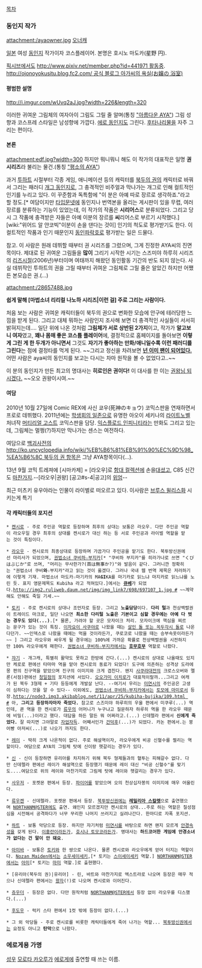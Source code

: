 [[목차]]

=== 동인지 작가 ===
attachment:/ayaowner.jpg
[[오너캐]]

[[일본]] 여성 [[동인지]] 작가이자 코스플레이어. 본명은 호시노 마도카(星野 円).

[[픽시브]]에서도 [[http://www.pixiv.net/member.php?id=441971 활동중]].
[[http://ojonoyokusitu.blog.fc2.com/ 공식 블로그 아가씨의 욕실(お嬢の 浴室)]]

==== 평범한 설명 ====
http://i.imgur.com/wUvq2aJ.jpg?width=226&length=320

이러한 귀여운 그림체의 여자아이 그림도 그릴 줄 알며(통칭 [http://dic.pixiv.net/a/%E3%82%AD%E3%83%AC%E3%82%A4%E3%81%AAAYA "아름다운 AYA"]) 그림 성향과 코스프레 스타일은 남성향에 가깝다. [[에로 동인지]]도 그린다. [[후타나리]]물을 자주 그리는 편이다.

==== 본론 ====
attachment:edf.jpg?width=300
하지만 뭐니뭐니 해도 이 작가의 대표작은 일명 '''권 시리즈'''라 불리는 물건.(통칭 [http://dic.pixiv.net/a/%E3%81%84%E3%81%A4%E3%82%82%E3%81%AEAYA "평소의 AYA"])

과거 [[투하트]] 시절부터 각종 게임, 애니메이션 등의 캐릭터를 [[북두의 권]]의 캐릭터로 바꿔서 그리는 패러디 [[개그 동인지]]로, 그 충격적인 비주얼과 막나가는 개그로 인해 컬트적인 인기를 누리고 있다. 이 꾸준함과 독특함에 "이 분은 아예 따로 장르로 생각하죠."라고 할 정도.[* 여담이지만 [[타입문넷]]에 동인지나 번역본을 올리는 게시판이 있을 무렵, 여러 장르를 분류하는 기능이 있었는데, 이 작가의 작품은 '''시리어스'''로 분류되었다. 그리고 당시 그 작품에 충격받은 자들은 아예 이분의 장르를 '''씨'''리어스로 부르기 시작했다.]  [wiki:"위어드 알 얀코빅"이분이 손을 댄다는 것이] 인기의 척도로 평가받기도 한다. 이 컬트적인 작품과 인기 때문인지 [[동인파락호]]로 평가받는 일은 드물다.

참고. 이 사람은 원래 데뷔할 때부터 권 시리즈를 그렸으며, 그게 진정한 AYA씨의 진면목이다. 제대로 된 귀여운 그림들을 '''많이''' 그리기 시작한 시기는 스즈미야 하루히 시리즈의 [[리즈시절]](2006년)부터이며 여태까지 해왔던 동인활동 기간의 반도 되지 않는다. 사실 데뷔작인 투하트의 권을 그릴 때부터 귀여운 그림체로 그릴 줄은 알았긴 하지만 어쨌든 본모습은 권.(...)

attachment:/28657488.jpg

'''쉽게 말해 [마법소녀 리리컬 나노하 시리즈|이런 걸] 주로 그리는 사람이다.'''

처음 보는 사람은 귀여운 캐릭터들이 북두의 권으로 변화한 모습에 안구에 테러당한 느낌을 받게 된다. 그리고 대체 뭐하는 사람인지 조사해 보면 더 충격적인 사실들이 서서히 밝혀지는데…. 일단 위에 나온 것처럼 '''그림체가 서로 상반된 2가지'''이고, 작가가 '''알고보니 여자'''였고, '''꽤나 몸매 좋은 코스튬 플레이어'''에, 결정적으로 홈페이지를 돌아보면 '''이렇게 그린 게 한 두개가 아니면서''' 그것도 '''자기가 좋아하는 만화/애니일수록 이런 패러디를 그린다'''는 점에 결정타를 먹게 된다. ~~그리고 정신을 차려보면 '''[[넌 이미 죽어있다|넌 이미 팬이 되어있다.]]''' 어떤 사람은 aya씨의 동인지를 보고는 다시는 차마 원작을 볼 수 없었다고..~~

이 분의 동인지가 만든 최고의 명대사는 '''히로인은 권이다!''' 이 대사를 한 이는 [[라오우|권왕님 되시겠다.]] ~~오오 권왕이시여.~~

==== 여담 ====
2010년 10월 27일에 Comic REX에 사신 쿄우(死神のキョウ) 코믹스판을 연재하면서 프로로 데뷔했다. 2011년에는 [[학생회의 일존]]으로 유명한 아오이 세키나의 [[라이트노벨]] 처녀작 [[머티리얼 고스트]] 코믹스판을 담당. [[익스플로드 인피니티]]라는 만화도 그리고 있는데, 그림체는 멀쩡(?)하지만 막나가는 센스는 여전하다.

여담으로 [[백괴사전]]의 [[http://ko.uncyclopedia.info/wiki/%EB%B6%81%EB%91%90%EC%9D%98_%EA%B6%8C 북두의 권 항목]]은 그냥 AYA항목이다(…).

13년 9월 코믹 트레져에 [시마카제] = [라오우]로 [[함대 컬렉션]]에 손을[http://www.pixiv.net/member_illust.php?mode=medium&illust_id=38144087 대셨고], C85 신간도 [http://www.pixiv.net/member_illust.php?mode=medium&illust_id=40337830 마찬가지].--[라오우|권왕] [공고#s-4|공고]의 [[위엄]]--

최근 미츠키 유우야라는 인물이 라이벌로 떠오르고 있다. 이사람은 [[브루스 윌리스]]화 시키는게 특기

==== 각 캐릭터들의 포지션 ====
 * [[켄시로]] - 주로 주인공 역할로 등장하며 최후의 상대는 보통은 라오우. 다만 주인공 역할이 라오우일 경우 최후의 상대를 켄시로가 대신 하는 등 서로 주인공과 라이벌 역할을 맡는 것이 특징이다.

 * [[라오우]] - 켄시로의 최종상대로 등장하며 가끔가다 주인공을 맡기도 한다. 북투방신권에선 마리사가 되었으며, [[마법소녀 마도카☆마기카|권법소녀 쿠비하☆부지카]][* "쿠비하 부지카"를 히라가나로 쓰면 "くびはぶじか"로 쓰며, "머리는 무사한가?(首は無事か?)"와 발음이 같다. 그러니깐 정확히는 "권법소녀 쿠비'''와'''☆부지카"라고 읽는 것이 옳겠다. 그러나 국내 웹 번역 제목은 저러하기에 이렇게 기재. 마법소녀 마도카☆마기카의 MA'''GI'''KA를 마기카로 읽느냐 마지카로 읽느냐를 노린 듯. 표지 영문제목도 Kubiha 라고 적혀있다.]에서는 '''[[큐베]]'''가 되었다.[[http://img2.ruliweb.daum.net/img/img_link7/698/697107_1.jpg #]] ~~계약해도 안해도 죽일 기세.~~

 * [[토키]] - 주로 켄시로의 상대나 조언자로 등장. 그리고 '''노출담당'''이다. '''다리 털'''과 천상백렬권이 트레이드 마크로, 일단 나오면 '''최소한 다리털 노출은 기본이고 심할 경우에는 아예 다 벗는 경우도 있다(...)'''.[* 물론, 가려야 할 곳은 모자이크 처리. 모자이크에 핵심을 찌르는 문구가 있는 것이 특징. [[이자요이 사쿠야]]로 나왔을 때는 [[이자요이 사쿠야/스펠카드#s-1.1|살인 돌 또는 꼭두각시 돌]]로 나온다던가. ~~인덱스로 나왔을 때에는 먹을 것이라든가, 쿠로코로 나왔을 때는 승부속옷이라든가~~ ] 그리고 라오우와 싸우게 될 경우에는 100%에 가까운 확률로 천상백렬권을 시전하지만 100% 라오우에게 패한다. [[마법소녀 마도카☆마기카|권법소녀 쿠비하☆부지카]]에서는 '''[[아케미 호무라|호무호무]]''' 역할로 나왔다.

 * [[쟈기]] - 개그캐, 특별히 활약도 못하고 한방에 간다.(...) 켄시로의 상대로 나올때도 있지만 케로로 편에선 타마마 역을 맡아 켄시로의 동료가 되었다! 도구에 의존하는 성격상 도라에몽 편의 진구역을 맡았으며 진구의 이미지와 크게 겹친다. 왠지 [[사쿠라대전]]의 크로스오버와 멜론(서점)편에선 [[청일점]]의 포지션에 서있다. [[오오가미 이치로]]가 대표적이랄까...그리고 여캐가 된 북두 3형제 + 기타 등등에게 개발살 난다. --여기서 우리는 [[미연시]]의 주인공은 고생이 심하다는 것을 알 수 있다-- 이외에도, [[마법소녀 마도카☆마기카|권법소녀 쿠비하☆부지카]]에서는 [[토모에 마미]]로서 등장.[[http://node3.img3.akibablog.net/11/apr/25/kubiha-bujika/109.html #]] 아, '''그리고 등장하자마자 죽었다.''' 참고로 스즈미야 하루히의 우울 편에서 미쿠루(...) 역인데, 쿈 역을 한 켄시로가 [[류우]]의 어머니가 누구냐고 질문하자 하루히 역을 한 라오우 때문에 비밀(...)이라고 했다. 대답을 하든 말든 뭐 어쩌라고.(...) 신데렐라 편에서 '''신에게 죽었다.''' 잘 따지면 그야말로 [[자업자득]]. 어째서인가 [[건덕후]](...)가 되었다. 카논 편에서.는 붕어빵 아저씨(...)로 나오기 까지도 한다.

 * [[레이]] - 딱히 크게 나온적이 없다. 주로 해설역이자, 라오우에게 비공 신혈수를 찔리는 역할이다. 여담으로 AYA의 그림체 탓에 신이랑 헷갈리는 경우가 있다. 

 * [[신]] - 신이 등장하면 유리아를 차지하기 위해 북두 형제들과의 혈투는 피해갈수 없다. 다만 신데렐라 편에선 레이가 해설역으로 등장했기 때문에 레이 대신 "비공 신혈수"를 맞기도....여담으로 위의 레이와 마찬가지로 그림체 탓에 레이와 헷갈리는 경우가 있다.

 * [[사우저]] - 포켓몬 편에서 등장. [[파이어]]를 맡았으며 오의 천상십자봉의 이미지에 매우 어울린다.

 * [[류우켄]] - 신데렐라. 포켓몬 편에서 등장. [[동방홍마향|북투방신권]]에는 '''[[레밀리아 스칼렛]]'''으로 출연했으며 [[아이돌 마스터|NORTHANM@STER]]에도 출연. 왜인지 모르겠지만 켄시로의 상대...주로 하는 역할은 칠성점심을 시전해서 공격하다가 너무 무리한 나머지 쓰러지고 실려나간다. 한마디로 자폭 포지션.

 * [[하트]] - 보통 악당으로 등장. 하지만 쟈기처럼 [[미연시]]를 바탕으로 하면 왠지 모르게 [[안경]]속성을 갖게 된다. [[이홍란]]이라든가, [[호시나 토모코]]라든가. 명대사는 '''하드코어한 게임에 안경소녀가 없다는 건 말이 안 돼요'''.

 * [[아미바]] - 보통은 [[토키]]와 한 쌍으로 나온다. 물론 켄시로와 라오우에게 얻어 터지는 역할이다. [[로젠메이든|Nozan Maiden]]에서는 [[소우세이세키]],[* 토키는 [[스이세이세키]] 역할.] [[아이돌 마스터|NORTHANM@STER]]에서는 [[후타미 아미|아미]][* 토키는 [[후타미 마미|마미]] 역할.]로 출현했다.

 * [유리아(북두의 권)|유리아] - 린, 바트와 마찬가지로 엑스트라로 나오며 등장은 매우 적으나 신데렐라 편에서는 [[왕자]](!)로 나오며 켄시로와 이어진다.

 * [[쥬우더]] - 등장은 없다. 다만 원작처럼 [[아이돌 마스터|NORTHANM@STER]]에서 등장 없이 라오우를 디스했다.(...)

 * [[후도우]] - 럭키 스타 편에서 1컷 밖에 등장이 없다.(...)

 * 그 외 악당들 - 주로 켄시로를 비롯한 캐릭터들에게 죽어 나가는 역할... [[동방홍마향|북투방신권]]에서는 요정도 아니고 '''탄막'''으로 나왔다.

=== 에로게용 가명 ===
[[성우]] [[모로타 카오루]]가 [[에로게]]에 출연할 때 쓰는 이름.
